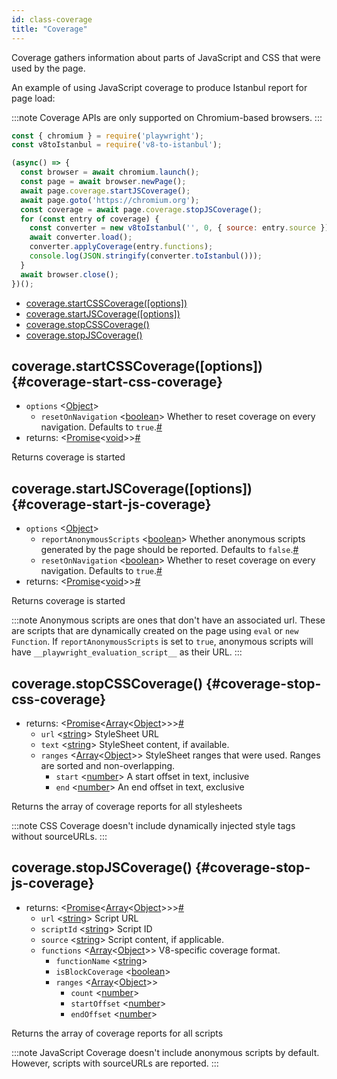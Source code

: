 ```yaml
---
id: class-coverage
title: "Coverage"
---
```


Coverage gathers information about parts of JavaScript and CSS that were used by the page.

An example of using JavaScript coverage to produce Istanbul report for page load:

:::note
Coverage APIs are only supported on Chromium-based browsers.
:::

```js
const { chromium } = require('playwright');
const v8toIstanbul = require('v8-to-istanbul');

(async() => {
  const browser = await chromium.launch();
  const page = await browser.newPage();
  await page.coverage.startJSCoverage();
  await page.goto('https://chromium.org');
  const coverage = await page.coverage.stopJSCoverage();
  for (const entry of coverage) {
    const converter = new v8toIstanbul('', 0, { source: entry.source });
    await converter.load();
    converter.applyCoverage(entry.functions);
    console.log(JSON.stringify(converter.toIstanbul()));
  }
  await browser.close();
})();
```


- [coverage.startCSSCoverage([options])](./api/class-coverage.mdx#coverage-start-css-coverage)
- [coverage.startJSCoverage([options])](./api/class-coverage.mdx#coverage-start-js-coverage)
- [coverage.stopCSSCoverage()](./api/class-coverage.mdx#coverage-stop-css-coverage)
- [coverage.stopJSCoverage()](./api/class-coverage.mdx#coverage-stop-js-coverage)

## coverage.startCSSCoverage([options]) {#coverage-start-css-coverage}
- `options` &#60;[Object]&#62;
  - `resetOnNavigation`<a aria-hidden="true" tabindex="-1" class="list-anchor-link" id="coverage-start-css-coverage-option-reset-on-navigation"/> &#60;[boolean]&#62; Whether to reset coverage on every navigation. Defaults to `true`.<a href="#coverage-start-css-coverage-option-reset-on-navigation" class="list-anchor">#</a>
- returns:<a aria-hidden="true" tabindex="-1" class="list-anchor-link" id="coverage-start-css-coverage-return"/> &#60;[Promise]<[void]>&#62;<a href="#coverage-start-css-coverage-return" class="list-anchor">#</a>

Returns coverage is started

## coverage.startJSCoverage([options]) {#coverage-start-js-coverage}
- `options` &#60;[Object]&#62;
  - `reportAnonymousScripts`<a aria-hidden="true" tabindex="-1" class="list-anchor-link" id="coverage-start-js-coverage-option-report-anonymous-scripts"/> &#60;[boolean]&#62; Whether anonymous scripts generated by the page should be reported. Defaults to `false`.<a href="#coverage-start-js-coverage-option-report-anonymous-scripts" class="list-anchor">#</a>
  - `resetOnNavigation`<a aria-hidden="true" tabindex="-1" class="list-anchor-link" id="coverage-start-js-coverage-option-reset-on-navigation"/> &#60;[boolean]&#62; Whether to reset coverage on every navigation. Defaults to `true`.<a href="#coverage-start-js-coverage-option-reset-on-navigation" class="list-anchor">#</a>
- returns:<a aria-hidden="true" tabindex="-1" class="list-anchor-link" id="coverage-start-js-coverage-return"/> &#60;[Promise]<[void]>&#62;<a href="#coverage-start-js-coverage-return" class="list-anchor">#</a>

Returns coverage is started

:::note
Anonymous scripts are ones that don't have an associated url. These are scripts that are dynamically created on the page using `eval` or `new Function`. If `reportAnonymousScripts` is set to `true`, anonymous scripts will have `__playwright_evaluation_script__` as their URL.
:::

## coverage.stopCSSCoverage() {#coverage-stop-css-coverage}
- returns:<a aria-hidden="true" tabindex="-1" class="list-anchor-link" id="coverage-stop-css-coverage-return"/> &#60;[Promise]<[Array]<[Object]>>&#62;<a href="#coverage-stop-css-coverage-return" class="list-anchor">#</a>
  - `url` &#60;[string]&#62; StyleSheet URL
  - `text` &#60;[string]&#62; StyleSheet content, if available.
  - `ranges` &#60;[Array]<[Object]>&#62; StyleSheet ranges that were used. Ranges are sorted and non-overlapping.
    - `start` &#60;[number]&#62; A start offset in text, inclusive
    - `end` &#60;[number]&#62; An end offset in text, exclusive

Returns the array of coverage reports for all stylesheets

:::note
CSS Coverage doesn't include dynamically injected style tags without sourceURLs.
:::

## coverage.stopJSCoverage() {#coverage-stop-js-coverage}
- returns:<a aria-hidden="true" tabindex="-1" class="list-anchor-link" id="coverage-stop-js-coverage-return"/> &#60;[Promise]<[Array]<[Object]>>&#62;<a href="#coverage-stop-js-coverage-return" class="list-anchor">#</a>
  - `url` &#60;[string]&#62; Script URL
  - `scriptId` &#60;[string]&#62; Script ID
  - `source` &#60;[string]&#62; Script content, if applicable.
  - `functions` &#60;[Array]<[Object]>&#62; V8-specific coverage format.
    - `functionName` &#60;[string]&#62;
    - `isBlockCoverage` &#60;[boolean]&#62;
    - `ranges` &#60;[Array]<[Object]>&#62;
      - `count` &#60;[number]&#62;
      - `startOffset` &#60;[number]&#62;
      - `endOffset` &#60;[number]&#62;

Returns the array of coverage reports for all scripts

:::note
JavaScript Coverage doesn't include anonymous scripts by default. However, scripts with sourceURLs are reported.
:::


[Accessibility]: ./api/class-accessibility.mdx "Accessibility"
[Android]: ./api/class-android.mdx "Android"
[AndroidDevice]: ./api/class-androiddevice.mdx "AndroidDevice"
[AndroidInput]: ./api/class-androidinput.mdx "AndroidInput"
[AndroidSocket]: ./api/class-androidsocket.mdx "AndroidSocket"
[AndroidWebView]: ./api/class-androidwebview.mdx "AndroidWebView"
[APIRequest]: ./api/class-apirequest.mdx "APIRequest"
[APIRequestContext]: ./api/class-apirequestcontext.mdx "APIRequestContext"
[APIResponse]: ./api/class-apiresponse.mdx "APIResponse"
[Browser]: ./api/class-browser.mdx "Browser"
[BrowserContext]: ./api/class-browsercontext.mdx "BrowserContext"
[BrowserServer]: ./api/class-browserserver.mdx "BrowserServer"
[BrowserType]: ./api/class-browsertype.mdx "BrowserType"
[CDPSession]: ./api/class-cdpsession.mdx "CDPSession"
[ConsoleMessage]: ./api/class-consolemessage.mdx "ConsoleMessage"
[Coverage]: ./api/class-coverage.mdx "Coverage"
[Dialog]: ./api/class-dialog.mdx "Dialog"
[Download]: ./api/class-download.mdx "Download"
[Electron]: ./api/class-electron.mdx "Electron"
[ElectronApplication]: ./api/class-electronapplication.mdx "ElectronApplication"
[ElementHandle]: ./api/class-elementhandle.mdx "ElementHandle"
[FileChooser]: ./api/class-filechooser.mdx "FileChooser"
[Frame]: ./api/class-frame.mdx "Frame"
[FrameLocator]: ./api/class-framelocator.mdx "FrameLocator"
[JSHandle]: ./api/class-jshandle.mdx "JSHandle"
[Keyboard]: ./api/class-keyboard.mdx "Keyboard"
[Locator]: ./api/class-locator.mdx "Locator"
[Logger]: ./api/class-logger.mdx "Logger"
[Mouse]: ./api/class-mouse.mdx "Mouse"
[Page]: ./api/class-page.mdx "Page"
[Playwright]: ./api/class-playwright.mdx "Playwright"
[Request]: ./api/class-request.mdx "Request"
[Response]: ./api/class-response.mdx "Response"
[Route]: ./api/class-route.mdx "Route"
[Selectors]: ./api/class-selectors.mdx "Selectors"
[TimeoutError]: ./api/class-timeouterror.mdx "TimeoutError"
[Touchscreen]: ./api/class-touchscreen.mdx "Touchscreen"
[Tracing]: ./api/class-tracing.mdx "Tracing"
[Video]: ./api/class-video.mdx "Video"
[WebSocket]: ./api/class-websocket.mdx "WebSocket"
[Worker]: ./api/class-worker.mdx "Worker"
[Fixtures]: ./api/class-fixtures.mdx "Fixtures"
[Test]: ./api/class-test.mdx "Test"
[TestConfig]: ./api/class-testconfig.mdx "TestConfig"
[TestError]: ./api/class-testerror.mdx "TestError"
[TestInfo]: ./api/class-testinfo.mdx "TestInfo"
[TestOptions]: ./api/class-testoptions.mdx "TestOptions"
[TestProject]: ./api/class-testproject.mdx "TestProject"
[WorkerInfo]: ./api/class-workerinfo.mdx "WorkerInfo"
[Location]: ./api/class-location.mdx "Location"
[Reporter]: ./api/class-reporter.mdx "Reporter"
[Suite]: ./api/class-suite.mdx "Suite"
[TestCase]: ./api/class-testcase.mdx "TestCase"
[TestResult]: ./api/class-testresult.mdx "TestResult"
[TestStep]: ./api/class-teststep.mdx "TestStep"
[Element]: https://developer.mozilla.org/en-US/docs/Web/API/element "Element"
[EvaluationArgument]: ./core-concepts.mdx#evaluation-argument "EvaluationArgument"
[Promise]: https://developer.mozilla.org/en-US/docs/Web/JavaScript/Reference/Global_Objects/Promise "Promise"
[iterator]: https://developer.mozilla.org/en-US/docs/Web/JavaScript/Reference/Iteration_protocols "Iterator"
[origin]: https://developer.mozilla.org/en-US/docs/Glossary/Origin "Origin"
[selector]: https://developer.mozilla.org/en-US/docs/Web/CSS/CSS_Selectors "selector"
[Serializable]: https://developer.mozilla.org/en-US/docs/Web/JavaScript/Reference/Global_Objects/JSON/stringify#Description "Serializable"
[UIEvent.detail]: https://developer.mozilla.org/en-US/docs/Web/API/UIEvent/detail "UIEvent.detail"
[UnixTime]: https://en.wikipedia.org/wiki/Unix_time "Unix Time"
[xpath]: https://developer.mozilla.org/en-US/docs/Web/XPath "xpath"

[Array]: https://developer.mozilla.org/en-US/docs/Web/JavaScript/Reference/Global_Objects/Array "Array"
[boolean]: https://developer.mozilla.org/en-US/docs/Web/JavaScript/Data_structures#Boolean_type "Boolean"
[Buffer]: https://nodejs.org/api/buffer.html#buffer_class_buffer "Buffer"
[ChildProcess]: https://nodejs.org/api/child_process.html "ChildProcess"
[Error]: https://nodejs.org/api/errors.html#errors_class_error "Error"
[EventEmitter]: https://nodejs.org/api/events.html#events_class_eventemitter "EventEmitter"
[function]: https://developer.mozilla.org/en-US/docs/Web/JavaScript/Reference/Global_Objects/Function "Function"
[Map]: https://developer.mozilla.org/en-US/docs/Web/JavaScript/Reference/Global_Objects/Map "Map"
[null]: https://developer.mozilla.org/en-US/docs/Web/JavaScript/Reference/Global_Objects/null "null"
[number]: https://developer.mozilla.org/en-US/docs/Web/JavaScript/Data_structures#Number_type "Number"
[Object]: https://developer.mozilla.org/en-US/docs/Web/JavaScript/Reference/Global_Objects/Object "Object"
[Promise]: https://developer.mozilla.org/en-US/docs/Web/JavaScript/Reference/Global_Objects/Promise "Promise"
[Readable]: https://nodejs.org/api/stream.html#stream_class_stream_readable "Readable"
[RegExp]: https://developer.mozilla.org/en-US/docs/Web/JavaScript/Reference/Global_Objects/RegExp "RegExp"
[string]: https://developer.mozilla.org/en-US/docs/Web/JavaScript/Data_structures#String_type "string"
[void]: https://developer.mozilla.org/en-US/docs/Web/JavaScript/Reference/Global_Objects/undefined "void"
[URL]: https://nodejs.org/api/url.html "URL"

[all available image tags]: https://mcr.microsoft.com/v2/playwright/tags/list "all available image tags"
[Docker Hub]: https://hub.docker.com/_/microsoft-playwright "Docker Hub"
[Dockerfile.focal]: https://github.com/microsoft/playwright/blob/master/utils/docker/Dockerfile.focal "Dockerfile.focal"
